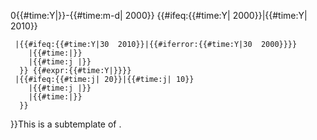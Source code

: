 <includeonly><!--

              Hidden Part

--><span style="{{#ifeq:{{{debug}}}|yes|border:1px solid|display:none; speak:none}}" class="sortkey">0{{#time:Y|{{{1|}}}}}-{{#time:m-d|{{{1|}}} 2000}}</span><!--

              Visible Part

--><span style="{{#ifeq:{{{nowrap}}}|off||white-space:nowrap;}}">{{#ifeq:{{#time:Y|{{{1}}} 2000}}|{{#time:Y|{{{1}}} 2010}}
  |{{#ifeq:{{#time:Y|30 {{{1}}} 2010}}|{{#iferror:{{#time:Y|30 {{{1}}} 2000}}}}
     |{{#time:{{{M|F}}}|{{{1}}}}}
     |{{#time:j {{{M|F}}}|{{{1}}}}}
   }} {{#expr:{{#time:Y|{{{1|}}}}}}}
  |{{#ifeq:{{#time:j|{{{1}}} 20}}|{{#time:j|{{{1}}} 10}}
     |{{#time:j {{{M|F}}}|{{{1}}}}}
     |{{#time:{{{M|F}}}|{{{1}}}}}
   }}
}}</span></includeonly><noinclude>This is a subtemplate of {{tl|dts}}.</noinclude>